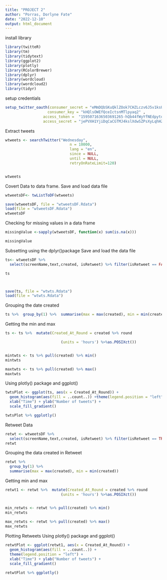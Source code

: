 ```yaml
---
title: "PROJECT 2"
author: "Porras, Dorlyne Fate"
date: "2022-12-10"
output: html_document
---
```



install library
```r
library(twitteR)
library(tm)
library(tidytext)
library(ggplot2)
library(plotly)
library(RColorBrewer)
library(dplyr)
library(wordcloud)
library(wordcloud2)
library(tidyr)

```

setup credentials
```r

setup_twitter_oauth(consumer_secret = "eMmDQbSKuQklZOok7CHZLczv6J5v1ksUSt8hb1fsFUXiZJaE6x",
                   consumer_key = "kHQlsOWEfQceIctsnMTlpyaq2" ,
                 access_token =  "1595071636503691265-hQb44fWyYfNEdpytdlR6aluHoN5rbV",
                 access_secret = "jePVXH1YjiDqCaCGTMJ4kslXdwSZPsXyLqhHZ47zSpGJZ")

```


Extract tweets
```r

wtweets <- searchTwitter("Wednesday", 
                             n = 10000,
                             lang = "en",
                             since = NULL,
                             until = NULL,
                             retryOnRateLimit=120)


wtweets
```

Covert Data to data frame. 
Save and load data file
```r
wtweetsDF<- twListToDF(wtweets)

save(wtweetsDF, file = "wtweetsDF.Rdata")
load(file = "wtweetsDF.Rdata")
wtweetsDF

```

Checking for missing values in a data frame
```r
missingValue <-sapply(wtweetsDF, function(x) sum(is.na(x)))

missingValue
```

Subsetting using the dplyr()package
 Save and load the data file
```r
ts<- wtweetsDF %>%
  select(screenName,text,created, isRetweet) %>% filter(isRetweet == FALSE)

ts



save(ts, file = "wtwts.Rdata")
load(file = "wtwts.Rdata")
```

Grouping the date created
```r

ts %>%  group_by(1) %>%  summarise(max = max(created), min = min(created))
```

Getting the min and max
```r

ts <- ts %>%  mutate(Created_At_Round = created %>% round

                         (units = 'hours') %>%as.POSIXct())


mintwts <- ts %>% pull(created) %>% min()
mintwts

maxtwts <- ts %>% pull(created) %>% max()
maxtwts
```

Using plotly() package and ggplot()
```r

twtsPlot <- ggplot(ts, aes(x = Created_At_Round)) +
  geom_histogram(aes(fill = ..count..)) +theme(legend.position = "left") +
  xlab("Time") + ylab("Number of tweets") + 
  scale_fill_gradient() 

twtsPlot %>% ggplotly()
```

Retweet Data
```r

retwt <- wtweetsDF %>%
  select(screenName,text,created, isRetweet) %>% filter(isRetweet == TRUE)
retwt

```

Grouping the data created in Retweet
```r
retwt %>%  
  group_by(1) %>%  
  summarise(max = max(created), min = min(created))
```


Getting min and max 
```r

retwt1 <- retwt %>%  mutate(Created_At_Round = created %>% round
                         (units = 'hours') %>%as.POSIXct())


min_retwts <- retwt %>% pull(created) %>% min()
min_retwts
 
max_retwts <- retwt %>% pull(created) %>% max()
max_retwts
```

Plotting Retweets Using plotly() package and ggplot()
```r
retwtPlot <- ggplot(retwt1, aes(x = Created_At_Round)) +
  geom_histogram(aes(fill = ..count..)) +
  theme(legend.position = "left") +
  xlab("Time") + ylab("Number of tweets") + 
  scale_fill_gradient()

retwtPlot %>% ggplotly()
```



